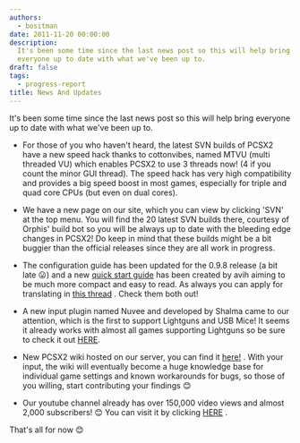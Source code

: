 ```yaml
---
authors:
  - bositman
date: 2011-11-20 00:00:00
description:
  It's been some time since the last news post so this will help bring
  everyone up to date with what we've been up to.
draft: false
tags:
  - progress-report
title: News And Updates
---
```


It's been some time since the last news post so this will help bring everyone up to date with what we've been up to.

<!-- truncate -->

- For those of you who haven't heard, the latest SVN builds of PCSX2
  have a new speed hack thanks to cottonvibes, named MTVU (multi threaded
  VU) which enables PCSX2 to use 3 threads now! (4 if you count the minor
  GUI thread). The speed hack has very high compatibility and provides a
  big speed boost in most games, especially for triple and quad core CPUs
  (but even on dual cores).

- We have a new page on our site, which you can view by clicking 'SVN'
  at the top menu. You will find the 20 latest SVN builds there, courtesy
  of Orphis' build bot so you will be always up to date with the bleeding
  edge changes in PCSX2! Do keep in mind that these builds might be a bit
  buggier than the official releases since they are all work in progress.

- The configuration
  guide has been updated for the 0.9.8 release (a bit late
  😛) and a new [quick start
  guide](http://forums.pcsx2.net/Thread-Quick-Start-PCSX2-Configuration-Guide-v0-9-8)
  has been created by avih aiming to be much more compact and easy to
  read. As always you can apply for translating in [this
  thread](http://forums.pcsx2.net/Thread-Program-and-Guide-translation-applications)
  . Check them both out!

- A new input plugin named Nuvee and developed by Shalma came to our
  attention, which is the first to support Lightguns and USB Mice! It
  seems it already works with almost all games supporting Lightguns so be
  sure to check it out
  [HERE](http://forums.pcsx2.net/Thread-Nuvee-PS1-PS2-input-plugin-supporting-lightguns-by-Shalma).

- New PCSX2 wiki hosted on our server, you can find it
  [here!](http://wiki.pcsx2.net) . With your input, the wiki will
  eventually become a huge knowledge base for individual game settings and
  known workarounds for bugs, so those of you willing, start contributing
  your findings
  😊

- Our youtube channel already has over 150,000 video views and almost
  2,000 subscribers!
  😊 You can visit it by clicking
  [HERE](http://www.youtube.com/user/PCSX2team) .

That's all for now
😊

